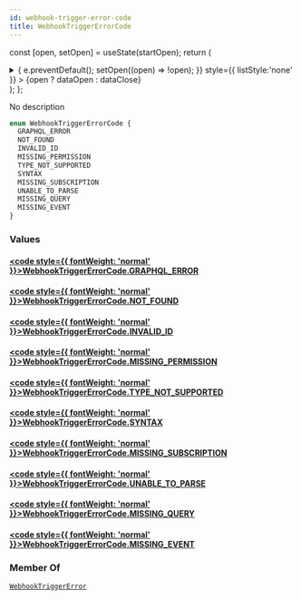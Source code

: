 ```yaml
---
id: webhook-trigger-error-code
title: WebhookTriggerErrorCode
---
```






const [open, setOpen] = useState(startOpen);
return (
<details {...(open ? { open: true } : {})} className="details" style={{ border:'none', boxShadow:'none', background:'var(--ifm-background-color)' }}>
<summary
onClick={(e) => {
e.preventDefault();
setOpen((open) => !open);
}}
style={{ listStyle:'none' }} >
{open ? dataOpen : dataClose}
</summary>
{open && children}
</details>
);
};

No description

```graphql
enum WebhookTriggerErrorCode {
  GRAPHQL_ERROR
  NOT_FOUND
  INVALID_ID
  MISSING_PERMISSION
  TYPE_NOT_SUPPORTED
  SYNTAX
  MISSING_SUBSCRIPTION
  UNABLE_TO_PARSE
  MISSING_QUERY
  MISSING_EVENT
}
```

### Values

#### [<code style={{ fontWeight: 'normal' }}>WebhookTriggerErrorCode.<b>GRAPHQL_ERROR</b></code>](#)

#### [<code style={{ fontWeight: 'normal' }}>WebhookTriggerErrorCode.<b>NOT_FOUND</b></code>](#)

#### [<code style={{ fontWeight: 'normal' }}>WebhookTriggerErrorCode.<b>INVALID_ID</b></code>](#)

#### [<code style={{ fontWeight: 'normal' }}>WebhookTriggerErrorCode.<b>MISSING_PERMISSION</b></code>](#)

#### [<code style={{ fontWeight: 'normal' }}>WebhookTriggerErrorCode.<b>TYPE_NOT_SUPPORTED</b></code>](#)

#### [<code style={{ fontWeight: 'normal' }}>WebhookTriggerErrorCode.<b>SYNTAX</b></code>](#)

#### [<code style={{ fontWeight: 'normal' }}>WebhookTriggerErrorCode.<b>MISSING_SUBSCRIPTION</b></code>](#)

#### [<code style={{ fontWeight: 'normal' }}>WebhookTriggerErrorCode.<b>UNABLE_TO_PARSE</b></code>](#)

#### [<code style={{ fontWeight: 'normal' }}>WebhookTriggerErrorCode.<b>MISSING_QUERY</b></code>](#)

#### [<code style={{ fontWeight: 'normal' }}>WebhookTriggerErrorCode.<b>MISSING_EVENT</b></code>](#)

### Member Of

[`WebhookTriggerError`](../../../api-reference/webhooks/objects/webhook-trigger-error.mdx) <Badge class="badge badge--secondary" text="object"/>
